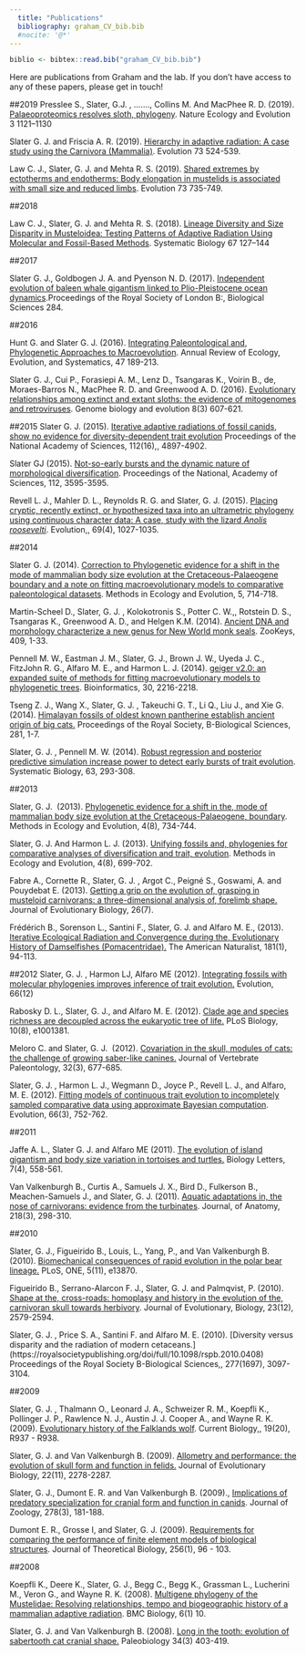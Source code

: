 ```yaml
---
  title: "Publications"
  bibliography: graham_CV_bib.bib
  #nocite: '@*'
---
```

```r
biblio <- bibtex::read.bib("graham_CV_bib.bib")
```
Here are publications from Graham and the lab. If you don't have access to any of these papers, please get in touch!

##2019
Presslee S., Slater, G.J. , ……., Collins M. And MacPhee R. D. (2019). [Palaeoproteomics resolves sloth, phylogeny](https://www.nature.com/articles/s41559-019-0909-z?proof=trueHere). Nature Ecology and Evolution 3 1121–1130

Slater G. J. and Friscia A. R. (2019). [Hierarchy in adaptive radiation: A case study using the Carnivora (Mammalia)](https://onlinelibrary.wiley.com/doi/abs/10.1111/evo.13689). Evolution 73 524-539.

Law C. J., Slater, G. J. and Mehta R. S. (2019). [Shared extremes by ectotherms and endotherms: Body elongation in mustelids is associated with small size and reduced limbs](https://onlinelibrary.wiley.com/doi/abs/10.1111/evo.13702). Evolution 73 735-749.


##2018 

Law C. J., Slater, G. J. and Mehta R. S. (2018). [Lineage Diversity and Size Disparity in Musteloidea: Testing Patterns of Adaptive Radiation Using Molecular and Fossil-Based Methods](https://academic.oup.com/sysbio/article/67/1/127/3796842). Systematic Biology 67 127–144


##2017

Slater G. J., Goldbogen J. A. and Pyenson N. D. (2017). [Independent evolution of baleen whale gigantism linked to Plio-Pleistocene ocean dynamics](http://rspb.royalsocietypublishing.org/content/284/1855/20170546.full.pdf).Proceedings of the Royal Society of London B:, Biological Sciences 284.


##2016

Hunt G. and Slater G. J. (2016). [Integrating Paleontological and, Phylogenetic Approaches to Macroevolution](https://www.annualreviews.org/doi/abs/10.1146/annurev-ecolsys-112414-054207). Annual Review of Ecology, Evolution, and Systematics, 47 189-213.

Slater G. J., Cui P., Forasiepi A. M., Lenz D., Tsangaras K., Voirin B., de, Moraes-Barros N., MacPhee R. D. and Greenwood A. D. (2016). [Evolutionary relationships among extinct and extant sloths: the evidence of mitogenomes and retroviruses](https://academic.oup.com/gbe/article/8/3/607/2574116). Genome biology and evolution 8(3) 607-621.

##2015
Slater G. J. (2015). [Iterative adaptive radiations of fossil canids, show no evidence for diversity-dependent trait evolution](https://www.pnas.org/content/112/16/4897) Proceedings of the National Academy of Sciences, 112(16),, 4897-4902.

Slater GJ (2015). [Not-so-early bursts and the dynamic nature of morphological diversification](https://www.pnas.org/content/112/12/3595). Proceedings of the National, Academy of Sciences, 112, 3595-3595.

Revell L. J., Mahler D. L., Reynolds R. G. and Slater, G. J. (2015). [Placing cryptic, recently extinct, or hypothesized taxa into an ultrametric phylogeny using continuous character data: A case, study with the lizard *Anolis roosevelti*](https://doi.org/10.1111/evo.12628). Evolution,, 69(4), 1027-1035.

##2014

Slater G. J. (2014). [Correction to Phylogenetic evidence for a shift in the mode of mammalian body size evolution at the Cretaceous-Palaeogene boundary and a note on fitting macroevolutionary models to comparative paleontological datasets](https://besjournals.onlinelibrary.wiley.com/doi/abs/10.1111/2041-210X.12201). Methods in Ecology and Evolution, 5, 714-718.

Martin-Scheel D., Slater, G. J. , Kolokotronis S., Potter C. W.,, Rotstein D. S., Tsangaras K., Greenwood A. D., and Helgen K.M. (2014). [Ancient DNA and morphology characterize a new genus for New World monk seals](https://zookeys.pensoft.net/article/3807/). ZooKeys, 409, 1-33.

Pennell M. W., Eastman J. M., Slater, G. J., Brown J. W., Uyeda J. C., FitzJohn R. G., Alfaro M. E., and Harmon L. J. (2014). [geiger v2.0: an expanded suite of methods for fitting macroevolutionary models to phylogenetic trees](https://academic.oup.com/bioinformatics/article/30/15/2216/2390619). Bioinformatics, 30, 2216-2218.

Tseng Z. J., Wang X., Slater, G. J. , Takeuchi G. T., Li Q., Liu J., and Xie G. (2014). [Himalayan fossils of oldest known pantherine establish ancient origin of big cats.](https://royalsocietypublishing.org/doi/abs/10.1098/rspb.2013.2686) Proceedings of the Royal Society, B-Biological Sciences, 281, 1-7.

Slater, G. J. , Pennell M. W. (2014). [Robust regression and posterior predictive simulation increase power to detect early bursts of trait evolution](https://academic.oup.com/sysbio/article/63/3/293/1647611). Systematic Biology, 63, 293-308.

##2013

Slater, G. J.  (2013). [Phylogenetic evidence for a shift in the, mode of mammalian body size evolution at the Cretaceous-Palaeogene, boundary](https://doi.org/10.1111/2041-210X.12084). Methods in Ecology and Evolution, 4(8), 734-744.

Slater, G. J. And Harmon L. J. (2013). [Unifying fossils and, phylogenies for comparative analyses of diversification and trait, evolution](https://doi.org/10.1111/2041-210X.12091). Methods in Ecology and Evolution, 4(8), 699-702.

Fabre A., Cornette R., Slater, G. J. , Argot C., Peigné S., Goswami, A. and Pouydebat E. (2013). [Getting a grip on the evolution of, grasping in musteloid carnivorans: a three-dimensional analysis of, forelimb shape.](https://doi.org/10.1111/jeb.12161) Journal of Evolutionary Biology, 26(7).

Frédérich B., Sorenson L., Santini F., Slater, G. J. and Alfaro M. E., (2013). [Iterative Ecological Radiation and Convergence during the, Evolutionary History of Damselfishes (Pomacentridae).](https://doi.org/10.1086/668599) The American Naturalist, 181(1), 94-113.

##2012
Slater, G. J. , Harmon LJ, Alfaro ME (2012). [Integrating fossils with molecular phylogenies improves inference of trait evolution.](https://doi.org/10.1111/j.1558-5646.2012.01723.x) Evolution, 66(12)

Rabosky D. L., Slater, G. J., and Alfaro M. E. (2012). [Clade age and species richness are decoupled across the eukaryotic tree of life.]((http://dx.doi.org/10.1371%2Fjournal.pbio.1001381)) PLoS Biology, 10(8), e1001381.

Meloro C. and Slater, G. J.  (2012). [Covariation in the skull, modules of cats: the challenge of growing saber-like canines.]( http://www.tandfonline.com/doi/pdf/10.1080/02724634.2012.649328) Journal of Vertebrate Paleontology, 32(3), 677-685.

Slater, G. J. , Harmon L. J., Wegmann D., Joyce P., Revell L. J., and Alfaro, M. E. (2012). [Fitting models of continuous trait evolution to incompletely sampled comparative data using approximate Bayesian computation]( https://doi.org/10.1111/j.1558-5646.2011.01474.x). Evolution, 66(3), 752-762.

##2011

Jaffe A. L., Slater G. J. and Alfaro ME (2011). [The evolution of island gigantism and body size variation in tortoises and turtles.](https://royalsocietypublishing.org/doi/full/10.1098/rsbl.2010.1084?url_ver=Z39.88-2003&rfr_id=ori:rid:crossref.org&rfr_dat=cr_pub%3dpubmed) Biology Letters, 7(4), 558-561.

Van Valkenburgh B., Curtis A., Samuels J. X., Bird D., Fulkerson B., Meachen-Samuels J., and Slater, G. J. (2011). [Aquatic adaptations in, the nose of carnivorans: evidence from the turbinates](https://doi.org/10.1111/j.1469-7580.2010.01329.x). Journal, of Anatomy, 218(3), 298-310.


##2010

Slater, G. J., Figueirido B., Louis, L., Yang, P., and Van Valkenburgh B. (2010). [Biomechanical consequences of rapid evolution in the polar bear lineage.]( http://dx.doi.org/10.1371%2Fjournal.pone.0013870) PLoS, ONE, 5(11), e13870.

Figueirido B., Serrano-Alarcon F. J., Slater, G. J. and Palmqvist, P. (2010). [Shape at the, cross-roads: homoplasy and history in the evolution of the, carnivoran skull towards herbivory]( https://doi.org/10.1111/j.1420-9101.2010.02117.x). Journal of Evolutionary, Biology, 23(12), 2579-2594.

Slater, G. J. , Price S. A., Santini F. and Alfaro M. E. (2010). [Diversity versus disparity and the radiation of modern cetaceans.] (https://royalsocietypublishing.org/doi/full/10.1098/rspb.2010.0408) Proceedings of the Royal Society B-Biological Sciences,, 277(1697), 3097-3104.


##2009

Slater, G. J. , Thalmann O., Leonard J. A., Schweizer R. M., Koepfli K., Pollinger J. P., Rawlence N. J., Austin J. J. Cooper A., and Wayne R. K. (2009). [Evolutionary history of the Falklands wolf](https://doi.org/10.1016/j.cub.2009.09.018). Current Biology,, 19(20), R937 - R938.

Slater, G. J. and Van Valkenburgh B. (2009). [Allometry and performance: the evolution of skull form and function in felids.]( https://doi.org/10.1111/j.1420-9101.2009.01845.x) Journal of Evolutionary Biology, 22(11), 2278-2287.

Slater, G. J., Dumont E. R. and Van Valkenburgh B. (2009)., [Implications of predatory specialization for cranial form and function in canids]( https://doi.org/10.1111/j.1469-7998.2009.00567.x). Journal of Zoology, 278(3), 181-188.

Dumont E. R., Grosse I, and Slater, G. J. (2009). [Requirements for comparing the performance of finite element models of biological structures](https://doi.org/10.1016/j.jtbi.2008.08.017). Journal of Theoretical Biology, 256(1), 96 - 103.

##2008

Koepfli K., Deere K., Slater, G. J., Begg C., Begg K., Grassman L., Lucherini M., Veron G., and Wayne R. K. (2008). [Multigene phylogeny of the Mustelidae: Resolving relationships, tempo and biogeographic history of a mammalian adaptive radiation](https://doi.org/10.1186/1741-7007-6-10). BMC Biology, 6(1) 10.

Slater, G. J. and Van Valkenburgh B. (2008). [Long in the tooth: evolution of sabertooth cat cranial shape.](https://doi.org/10.1666/07061.1) Paleobiology 34(3) 403-419.